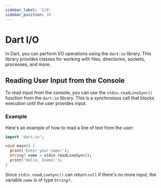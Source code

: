 ```yaml
---
sidebar_label: 'I/O'
sidebar_position: 10
---
```


# Dart I/O

In Dart, you can perform I/O operations using the `dart:io` library. This library provides classes for working with files, directories, sockets, processes, and more.

## Reading User Input from the Console

To read input from the console, you can use the `stdin.readLineSync()` function from the `dart:io` library. This is a synchronous call that blocks execution until the user provides input.

### Example

Here's an example of how to read a line of text from the user:

```dart
import 'dart:io';

void main() {
  print('Enter your name:');
  String? name = stdin.readLineSync();
  print('Hello, $name!');
}
```

Since `stdin.readLineSync()` can return `null` if there's no more input, the variable `name` is of type `String?`.
